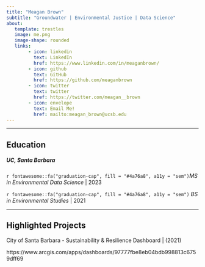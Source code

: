 ```yaml
---
title: "Meagan Brown"
subtitle: "Groundwater | Environmental Justice | Data Science"
about: 
   template: trestles
   image: me.png
   image-shape: rounded
   links: 
        - icon: linkedin
          text: LinkedIn
          href: https://www.linkedin.com/in/meaganbrown/
        - icon: github
          text: GitHub
          href: https://github.com/meaganbrown
        - icon: twitter
          text: twitter
          href: https://twitter.com/meagan__brown
        - icon: envelope
          text: Email Me!
          href: mailto:meagan_brown@ucsb.edu
---
```


------------------------------------------------------------------------

## Education

##### **UC, Santa Barbara**

<div class="topbr">

<p class="custom-subtitle">

`r fontawesome::fa("graduation-cap", fill = "#4a76a8", a11y = "sem")`*MS in Environmental Data Science* \| 2023

<div class="topbr">

<p class="custom-subtitle">

`r fontawesome::fa("graduation-cap", fill = "#4a76a8", a11y = "sem")` *BS in Environmental Studies* \| 2021

------------------------------------------------------------------------

## Highlighted Projects

City of Santa Barbara - Sustainability & Resilience Dashboard \| (2021)

https://www.arcgis.com/apps/dashboards/97777fbe8eb04bdb998813c6759dff69
